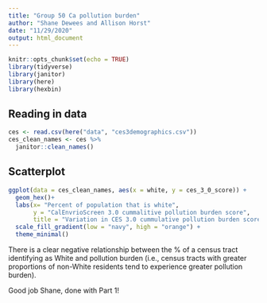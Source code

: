```yaml
---
title: "Group 50 Ca pollution burden"
author: "Shane Dewees and Allison Horst"
date: "11/29/2020"
output: html_document
---
```


```r
knitr::opts_chunk$set(echo = TRUE)
library(tidyverse)
library(janitor)
library(here)
library(hexbin)
```

## Reading in data

```r
ces <- read.csv(here("data", "ces3demographics.csv"))
ces_clean_names <- ces %>% 
  janitor::clean_names()
```

## Scatterplot
```r
ggplot(data = ces_clean_names, aes(x = white, y = ces_3_0_score)) +
  geom_hex()+
  labs(x= "Percent of population that is white",
       y = "CalEnvrioScreen 3.0 cummalitive pollution burden score",
       title = "Variation in CES 3.0 cummulative pollution burden score as commuties \n have higher percent that is white") +
  scale_fill_gradient(low = "navy", high = "orange") +
  theme_minimal()
```

There is a clear negative relationship between the % of a census tract identifying as White and pollution burden (i.e., census tracts with greater proportions of non-White residents tend to experience greater pollution burden).

Good job Shane, done with Part 1!
